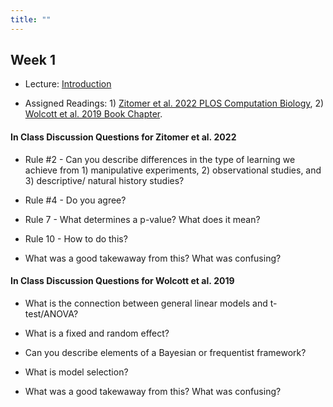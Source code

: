 ```yaml
---
title: ""
---
```


## Week 1

-   Lecture: <a href="/FW680A4/Introduction.qmd">Introduction</a>

- Assigned Readings: 1) <a href="/readings/Zitomer et al. 2022 PLOS Computation Biology.pdf">Zitomer et al. 2022 PLOS Computation Biology</a>, 2) <a href="/readings/Statistical Inference Book Chapter.pdf">Wolcott et al. 2019 Book Chapter</a>. 

#### In Class Discussion Questions for Zitomer et al. 2022

 - Rule #2 - Can you describe differences in the type of learning we achieve from 1) manipulative experiments, 2) observational studies, and 3) descriptive/ natural history studies?

-  Rule #4 - Do you agree?

- Rule 7 - What determines a p-value? What does it mean?

-  Rule 10 - How to do this?

- What was a good takewaway from this? What was confusing?

#### In Class Discussion Questions for Wolcott et al. 2019

- What is the connection between general linear models and t-test/ANOVA?

- What is a fixed and random effect? 

- Can you describe elements of a Bayesian or frequentist framework?

- What is model selection?

- What was a good takewaway from this? What was confusing?